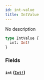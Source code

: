```yaml
---
id: int-value
title: IntValue
---
```


No description

```graphql
type IntValue {
  int: Int!
}
```

### Fields

#### `int` ([`Int!`](/graphql/scalars/int))
